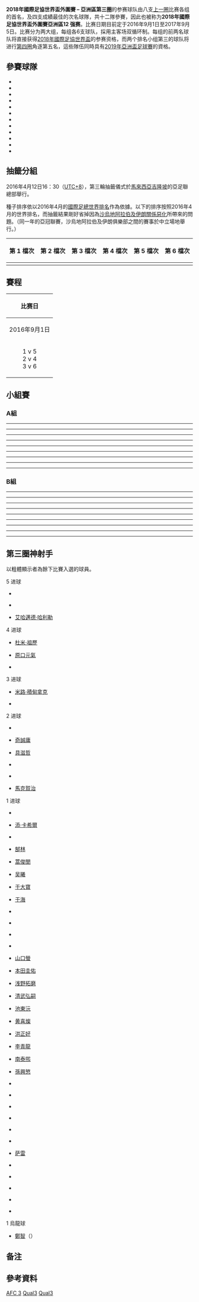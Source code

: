 {{noteTA
|G1=足球
|G2=地名
|1=zh-tw:沙烏地阿拉伯; zh-hk:沙地阿拉伯;
}}

{{Pathnav|2018年世界盃足球賽|2018年世界盃外圍賽|2018年世界盃外圍賽 (亞洲區)|frame=3}}
'''2018年國際足協世界盃外圍賽 – 亞洲區第三圈'''的参赛球队由八支[[2018年國際足協世界盃外圍賽_–_亞洲區第二圈|上一圈]]比赛各组的首名，及四支成績最佳的次名球隊，共十二隊參賽，因此也被称为'''2018年國際足協世界盃外圍賽亞洲區12 强赛'''。比赛日期目前定于2016年9月1日至2017年9月5日。比赛分为两大组，每组各6支球队，採用主客场双循环制。每组的前两名球队将直接获得[[2018年國際足協世界盃|2018年國際足協世界盃]]的参赛资格，而两个排名小组第三的球队将进行[[2018年國際足協世界盃外圍賽_–_亞洲區第四圈|第四圈]]角逐第五名，這些隊伍同時具有[[2019年亞洲盃足球賽|2019年亞洲盃足球賽]]的資格。

== 參賽球隊 ==
{{Div col|3}}
*{{fb|IRN}} 
*{{fb|JPN}} 
*{{fb|KOR}} 
*{{fb|KSA}} 
*{{fb|UAE}} 
*{{fb|AUS}} 
*{{fb|UZB}} 
*{{fb|QAT}} 
*{{fb|IRQ}} 
*{{fb|CHN}}
*{{fb|THA}} 
*{{fb|SYR}}
{{Div col end}}

== 抽籤分組 ==
2016年4月12日16：30（[[UTC+8|UTC+8]]），第三輪抽籤儀式於[[馬來西亞|馬來西亞]][[吉隆坡|吉隆坡]]的亞足聯總部舉行。

種子排序依以2016年4月的[[國際足總世界排名|國際足總世界排名]]作為依據。以下的排序按照2016年4月的世界排名，而抽籤結果剛好省掉因為[[伊朗－沙烏地阿拉伯關係|沙烏地阿拉伯及伊朗關係惡化]]所帶來的問題。（同一年的亞冠聯賽，沙烏地阿拉伯及伊朗俱樂部之間的賽事於中立場地舉行。）

{| class=wikitable
!width=180 colspan=1|第 1 檔次
!width=180 colspan=1|第 2 檔次
!width=180 colspan=1|第 3 檔次
!width=180 colspan=1|第 4 檔次
!width=180 colspan=1|第 5 檔次
!width=180 colspan=1|第 6 檔次
|- valign=top
| {{plainlist |
* {{fb|IRN}} (42)
* {{fb|AUS}} (50)
}}
| {{plainlist |
* {{fb|KOR}} (56)
* {{fb|JPN}} (57)
}}
| {{plainlist |
* {{fb|KSA}} (60)
* {{fb|UZB}} (66)
}}
| {{plainlist |
* {{fb|UAE}} (68)
* {{fb|CHN}} (81)
}}
| {{plainlist |
* {{fb|QAT}} (83)
* {{fb|IRQ}} (105)
}}
| {{plainlist |
* {{fb|SYR}} (110)
* {{fb|THA}} (119)
}}
|}

== 賽程 ==
{| class="wikitable"
!colspan="10"|比赛日
|-
| align="center" bgcolor="#CCCCCC"|2016年9月1日
| align="center" bgcolor="#CCCCCC"|2016年9月6日
| align="center" bgcolor="#CCCCCC"|2016年10月6日
| align="center" bgcolor="#CCCCCC"|2016年10月11日
| align="center" bgcolor="#CCCCCC"|2016年11月15日
| align="center" bgcolor="#CCCCCC"|2017年3月23日
| align="center" bgcolor="#CCCCCC"|2017年3月28日
| align="center" bgcolor="#CCCCCC"|2017年6月13日
| align="center" bgcolor="#CCCCCC"|2017年8月31日
| align="center" bgcolor="#CCCCCC"|2017年9月5日
|-
|align="center" bgcolor="#DFE7FF"|1 v 5<br />2 v 4<br />3 v 6
|align="center"|5 v 3<br />6 v 2<br />4 v 1
|align="center" bgcolor="#DFE7FF"|3 v 1<br />4 v 6<br />2 v 5
|align="center"|5 v 6<br />3 v 4<br />1 v 2
|align="center" bgcolor="#DFE7FF"|4 v 5<br />6 v 1<br />2 v 3
|align="center"|5 v 1<br />4 v 2<br />6 v 3
|align="center" bgcolor="#DFE7FF"|3 v 5<br />2 v 6<br />1 v 4
|align="center"|1 v 3<br />6 v 4<br />5 v 2
|align="center" bgcolor="#DFE7FF"|6 v 5<br />4 v 3<br />2 v 1
|align="center"|5 v 4<br />1 v 6<br />3 v 2
|}

== 小組賽 ==
=== A組 ===
{{2018年國際足協世界盃外圍賽 – 亞洲區第三圈A組|show_matches=yes}}

{{footballbox
|id=South Korea v China PR
|date = 2016年9月1日
|time = 20:00 ([[UTC+9|UTC+9]])
|team1 = {{fb-rt|KOR}}
|score = 3–2
|report = [http://www.fifa.com/worldcup/matches/round=275175/match=300356017/index.html 報告 (FIFA)] <br /> [http://www.the-afc.com/afcasfeeds?fixtureid=10192&stageid=404&tMode=H&view=ajax&show=matchsummary 報告 (AFC)]
|team2 = {{fb|CHN}}
|goals1 = [[郑智|郑智]] {{goal|20|o.g.}} <br /> [[李青龙|李青龙]] {{goal|62}} <br /> [[具滋哲|具滋哲]] {{goal|66}}
|goals2 = [[于海_(足球运动员)|于海]] {{goal|73}} <br /> [[蒿俊闵|蒿俊闵]] {{goal|76}}
| stadium = [[首爾|首爾]]，[[首爾世界盃體育場|首爾世界盃體育場]]
| attendance = 51,238
| referee = [[穆罕默德·阿卜杜拉·哈桑·穆罕默德|阿卜杜拉·哈桑·穆罕默德]]（{{nfa|UAE}}）
}}

{{footballbox
|id=Uzbekistan v Syria
|date = 2016年9月1日
|time = 20:00 ([[UTC+5|UTC+5]])
|team1 = {{fb-rt|UZB}}
|score = 1–0
|report = [http://www.fifa.com/worldcup/matches/round=275175/match=300356022/index.html 報告 (FIFA)] <br /> [http://www.the-afc.com/afcasfeeds?fixtureid=10193&stageid=404&tMode=H&view=ajax&show=matchsummary 報告 (AFC)]
|team2 = {{fb|SYR}}
|goals1 = [[亞歷山大·傑里因科|-{zh-hans:海因里希; zh-hk:傑里因科;}-]] {{goal|74}}
|goals2 = 
| stadium = [[塔什干|塔什干]]，[[本尤德科體育場|本尤德科體育場]]
| attendance = 29,100
| referee = [[佐藤隆治|佐藤隆治]]（{{nfa|JPN}}）
}}

{{footballbox
|id=Iran v Qatar
|date = 2016年9月1日
|time = 21:00 ([[UTC+4:30|UTC+4:30]])
|team1 = {{fb-rt|IRN}}
|score = 2–0
|report = [http://www.fifa.com/worldcup/matches/round=275175/match=300356018/index.html 報告 (FIFA)] <br /> [http://www.the-afc.com/afcasfeeds?fixtureid=10191&stageid=404&tMode=H&view=ajax&show=matchsummary 報告 (AFC)]
|team2 = {{fb|QAT}}
|goals1 = [[瑞薩·古全內賈德|-{zh-hans:古钱内贾德;zh-hk:高贊尼查特;zh-tw:古全內賈德;}-]] {{goal|90+4}} <br /> [[阿里雷扎·賈漢巴赫什|-{zh-hans:贾汉巴赫什; zh-hk:賈漢巴赫什;}-]] {{goal|90+11}}
|goals2 = 
| stadium = [[德黑兰|德黑兰]]，[[阿扎迪体育场|阿扎迪体育场]]
| attendance = 78,000
| referee = [[赫蒂卡姆卡纳姆格·佩雷拉|赫蒂卡姆卡纳姆格·佩雷拉]]（{{nfa|SRI}}）
}}

----
{{footballbox
|id=China PR v Iran
|date = 2016年9月6日
|time = 19:35 ([[UTC+8|UTC+8]])
|team1 = {{fb-rt|CHN}}
|score = 0–0 
|report = [http://www.fifa.com/worldcup/matches/round=275175/match=300356028/index.html#lineups#nosticky 報告 (FIFA)] <br /> [http://www.the-afc.com/afcasfeeds?view=all&id=186&type=Stage#ui-tabs-1 報告 (AFC)]
|team2 = {{fb|IRN}}
|goals1 = 
|goals2 = 
| stadium = [[沈阳|沈阳]]，[[沈阳奥林匹克体育中心体育场|沈阳奥林匹克体育中心体育场]]
| attendance = 35,776
| referee = [[阿扎姆·马哈德迈赫|阿扎姆·马哈德迈赫]]（{{nfa|JOR}}）
}}

{{footballbox
|id=Syria v South Korea
|date = 2016年9月6日
|time = 20:00 ([[UTC+8|UTC+8]])
|team1 = {{fb-rt|SYR}}
|score = 0–0
|report = [http://www.fifa.com/worldcup/matches/round=275175/match=300356014/index.html#nostickyy 報告 (FIFA)] <br /> [http://www.the-afc.com/afcasfeeds?view=all&id=186&type=Stage#ui-tabs-1 報告 (AFC)]
|team2 = {{fb|KOR}}
|goals1 = 
|goals2 = 
| stadium  = [[芙蓉市|芙蓉]]，{{link-en|阿卜杜拉赫曼王子体育场|Tuanku Abdul Rahman Stadium}}（[[马来西亚|马来西亚]]）{{efn|基於安全考量，敘利亞主場的比賽移至中立国舉行。|group="note"|name="SYRIA"}}
| attendance   = 4,350 
| referee      = [[克里斯·比思|克里斯·比思]]（{{nfa|AUS}}）
}}

{{footballbox
|id=Qatar v Uzbekistan
|date = 2016年9月6日
|time = 19:00 ([[UTC+3|UTC+3]])
|team1 = {{fb-rt|QAT}}
|score = 0–1 
|report = [http://www.fifa.com/worldcup/matches/round=275175/match=300356005/index.html#nosticky 報告 (FIFA)] <br /> [http://www.the-afc.com/afcasfeeds?view=all&id=186&type=Stage#ui-tabs-1 報告 (AFC)]
|team2 = {{fb|UZB}}
|goals1 = 
|goals2 = [[伊格尔·克里梅茨|克里梅茨]] {{goal|86}}
| stadium      = [[多哈|多哈]]，[[賈西姆·本·哈馬德體育場|賈西姆·本·哈馬德體育場]]
| attendance   = 7,898
| referee      = {{le|阿里·阿卜杜纳比|Ali Abdulnabi}}（{{nfa|BHR}}）
}}

----
<div id=" v "></div>{{footballbox
|id=South Korea v Qatar
|date = 2016年10月6日
|time = 20:00 ([[UTC+9|UTC+9]])
|team1 = {{fb-rt|KOR}}
|score = 3–2
|report = [http://www.fifa.com/worldcup/matches/round=275175/match=300356027/index.html#nosticky 報告 (FIFA)] <br /> [http://www.the-afc.com/afcasfeeds?view=all&id=186&type=Stage#ui-tabs-1 報告 (AFC)]
|team2 = {{fb|QAT}}
|goals1=[[奇诚庸|奇诚庸]] {{goal|11}} <br /> [[池东沅|池东沅]] {{goal|56}} <br /> [[孙兴慜|孙兴慜]] {{goal|58}}
|goals2={{le|哈桑·阿爾哈伊多斯|Hassan Al-Haidos|哈伊多斯}} {{goal|16|pen.}} <br /> [[塞巴斯蒂安·索里亚|索里亚]] {{goal|45}}
| stadium      = [[水原|水原]]，[[水原世界盃竞技場|水原世界盃竞技場]]
| attendance   = 32,550
| referee      = {{le|莫哈德·阿米鲁尔|Mohd Amirul Izwan Yaacob}} ({{nfa|MAS}})
}}

<div id=" v "></div>{{footballbox
|id=China PR v Syria
|date = 2016年10月6日
|time = 19:35 ([[UTC+8|UTC+8]])
|team1 = {{fb-rt|CHN}}
|score = 0–1
|report = [http://www.fifa.com/worldcup/matches/round=275175/match=300356021/index.html#nosticky 報告 (FIFA)] <br /> [http://www.the-afc.com/afcasfeeds?view=all&id=186&type=Stage#ui-tabs-1 報告 (AFC)]
|team2 = {{fb|SYR}}
|goals1 = 
|goals2={{le|马哈穆德·马瓦斯|Mahmoud Al-Mawas|马瓦斯}} {{goal|54}}
| stadium      = [[西安|西安]]，[[陝西省體育場|陝西省體育場]]<ref>{{Cite web |url=http://sports.enorth.com.cn/system/2016/07/01/031046232.shtml |title=沈阳奥体中心通过亚足联考察 承办国足首个主场 |accessdate=2016-07-01 |archive-date=2016-11-29 |archive-url=https://web.archive.org/web/20161129222315/http://sports.enorth.com.cn/system/2016/07/01/031046232.shtml |dead-url=no }}</ref>
| attendance   = 37,368
| referee     = [[穆哈默德·塔琦|穆哈默德·塔琦]] （{{nfa|Singapore}}）
}}

<div id=" v "></div>{{footballbox
|id=Uzbekistan v Iran
|date = 2016年10月6日
|time = 18:00 ([[UTC+5|UTC+5]])
|team1 = {{fb-rt|UZB}}
|score = 0–1
|report = [http://www.fifa.com/worldcup/matches/round=275175/match=300356006/index.html#nosticky 報告 (FIFA)] <br /> [http://www.the-afc.com/afcasfeeds?view=all&id=186&type=Stage#ui-tabs-1 報告 (AFC)]
|team2 = {{fb|IRN}}
|goals1 = 
|goals2 = {{le|贾拉尔·霍斯尼|Jalal Hosseini|侯赛尼}} {{goal|27}}
| stadium      = [[塔什干|塔什干]]，[[本尤德科體育場|本尤德科體育場]]
|attendance=34,000
|referee=[[本·威廉姆斯|本·威廉姆斯]] ({{nfa|AUS}})
}}
----
<div id=" v "></div>{{footballbox
|id=Uzbekistan v China PR
|date = 2016年10月11日
|time = 18:00 ([[UTC+5|UTC+5]])
|team1 = {{fb-rt|UZB}}
|score = 2–0
|report = [http://www.fifa.com/worldcup/matches/round=275175/match=300356013/index.html#nosticky 報告 (FIFA)] <br /> [http://www.the-afc.com/afcasfeeds?view=all&id=186&type=Stage#ui-tabs-1 報告 (AFC)]
|team2 = {{fb|CHN}}
|goals1 = {{le|马拉特·比克马耶夫|Marat Bikmaev|比克马耶夫}} {{goal|50}} <br /> {{le|奥塔别克·舒库罗夫|Otabek Shukurov|舒库罗夫}} {{goal|85}}
|goals2 = 
| stadium      = [[塔什干|塔什干]]，[[本尤德科體育場|本尤德科體育場]]
| attendance   = 21,503
| referee      = [[赫蒂卡姆卡纳姆格·佩雷拉|赫蒂卡姆卡纳姆格·佩雷拉]]（{{nfa|Sri Lanka}}）
}}

<div id=" v "></div>{{footballbox
|id=Iran v South Korea
|date = 2016年10月11日
|time = 18:15 ([[UTC+3:30|UTC+3:30]])
|team1 = {{fb-rt|IRN}}
|score = 1–0
|report = [http://www.fifa.com/worldcup/matches/round=275175/match=300356000/index.html#lineups#nosticky 報告 (FIFA)] <br /> [http://www.the-afc.com/afcasfeeds?view=all&id=186&type=Stage#ui-tabs-1 報告 (AFC)]
|team2 = {{fb|KOR}}
|goals1 = [[薩達爾·阿茲蒙|阿兹蒙]] {{goal|25}}
|goals2 = 
| stadium      = [[德黑兰|德黑兰]]，[[阿扎迪体育场|阿扎迪体育场]]
| attendance   = 75,800
| referee      = {{le|佐藤隆治|SATO Ryuji}}（{{nfa|JPN}}）
}}

<div id=" v "></div>{{footballbox
|id=Qatar v Syria
|date = 2016年10月11日
|time = 19:00 ([[UTC+3|UTC+3]])
|team1 = {{fb-rt|QAT}}
|score = 1–0
|report = [http://www.fifa.com/worldcup/matches/round=275175/match=300356026/index.html#nosticky 報告 (FIFA)] <br /> [http://www.the-afc.com/afcasfeeds?view=all&id=186&type=Stage#ui-tabs-1 報告 (AFC)]
|team2 = {{fb|SYR}}
|goals1 = {{le|哈桑·阿爾哈伊多斯|Hassan Al-Haidos|哈伊多斯}} {{goal|37|pen.}}
|goals2 = 
| stadium      = [[多哈|多哈]]，[[賈西姆·本·哈馬德體育場|賈西姆·本·哈馬德體育場]]
| attendance   = 9,940
| referee      = [[艾哈迈德·卡夫|艾哈迈德·卡夫]]（{{nfa|OMA}}）
}}
----
<div id=" v "></div>{{footballbox
|id=South Korea v Uzbekistan
|date = 2016年11月15日
|time = 20:00 ([[UTC+9|UTC+9]])
|team1 = {{fb-rt|KOR}}
|score = 2–1
|report = 
|team2 = {{fb|UZB}}
|goals1 = [[南泰煕|南泰煕]] {{goal|67}}<br />[[具滋哲|具滋哲]] {{goal|85}}
|goals2 = {{le|马拉特·比克马耶夫|Marat Bikmaev|比克马耶夫}} {{goal|25}}
| stadium      =  [[首爾|首爾]]，[[首爾世界盃體育場|首爾世界盃體育場]]
| attendance   = 30,526
| referee      = [[法哈德·米尔达西|法哈德·米尔达西]]（{{nfa|KSA}}）
}}

<div id=" v "></div>{{footballbox
|id=China PR v Qatar
|date = 2016年11月15日
|time = 19:35 ([[UTC+8|UTC+8]])
|team1 = {{fb-rt|CHN}}
|score = 0–0
|report = 
|team2 = {{fb|QAT}}
|goals1 = 
|goals2 = 
|stadium = [[昆明|昆明]]，[[昆明拓东体育场|昆明拓东体育场]]
| attendance   = 32,763
| referee      = [[穆罕纳德·卡西姆|穆罕纳德·卡西姆]]（{{nfa|IRQ}}）
}}

<div id=" v "></div>{{footballbox
|id=Syria v Iran
|date = 2016年11月15日
|time = 20:00 ([[UTC+8|UTC+8]])
|team1 = {{fb-rt|SYR}}
|score = 0–0
|report = 
|team2 = {{fb|IRN}}
|goals1 = 
|goals2 = 
| stadium      = [[芙蓉市|芙蓉]]，{{link-en|阿卜杜拉赫曼王子体育场|Tuanku Abdul Rahman Stadium}}（[[马来西亚|马来西亚]]） {{efn|name=SYRIA}}
| attendance   = 4,560
| referee      = {{le|阿里薩巴|Ali Sabah}}（{{nfa|IRQ}}）
}}

----
<div id=" v "></div>{{footballbox
|id=China PR v South Korea
|date = 2017年3月23日
|time = 19:35 ([[UTC+8|UTC+8]])
|team1 = {{fb-rt|CHN}}
|score = 1–0
|report = 
|team2 = {{fb|KOR}}
|goals1 = [[于大宝|于大宝]] {{goal|34}}
|goals2 = 
| stadium      = [[长沙|长沙]]，[[贺龙体育文化中心|贺龙体育文化中心]]
| attendance   = 30,950
| referee      = {{le|彼得·格林 (足球裁判)|Peter Green (referee)|彼得·格林}}（{{nfa|AUS}}）
}}

<div id=" v "></div>{{footballbox
|id=Syria v Uzbekistan
|date = 2017年3月23日
|time = 20:00 ([[UTC+8|UTC+8]])
|team1 = {{fb-rt|SYR}}
|score = 1–0
|report = 
|team2 = {{fb|UZB}}
|goals1 = [[奥马尔·赫里宾|赫里宾]] {{goal|90+1|pen.}}
|goals2 = 
| stadium  = [[马六甲市|马六甲]]，[[汉惹拔体育场|汉惹拔体育场]]（[[马来西亚|马来西亚]]）{{efn|基於安全考量，敘利亞主場的比賽移至中立国舉行。|group="note"|name="SYRIA"}}
| attendance   = 350
| referee      = {{le|穆罕默德·阿卜杜拉|Mohammed Abdulla Hassan Mohamed}}（{{nfa|UAE}}）
}}

<div id=" v "></div>{{footballbox
|id=Qatar v Iran
|date = 2017年3月23日
|time = 19:00 ([[UTC+3|UTC+3]])
|team1 = {{fb-rt|QAT}}
|score = 0–1
|report = 
|team2 = {{fb|IRN}}
|goals1 = 
|goals2 = {{le|梅赫迪·塔雷米|Mehdi Taremi|塔雷米}} {{goal|52}}
| stadium      = [[多哈|多哈]]，[[賈西姆·本·哈馬德體育場|賈西姆·本·哈馬德體育場]]
| attendance   = 10,237
| referee      = [[廖国文|廖国文]]（{{nfa|HKG}}）
}}

----
<div id=" v "></div>{{footballbox
|id=South Korea v Syria
|date = 2017年3月28日
|time = 20:00 ([[UTC+9|UTC+9]])
|team1 = {{fb-rt|KOR}}
|score = 1–0
|report = 
|team2 = {{fb|SYR}}
|goals1 = [[洪正好|洪正好]] {{goal|4}}
|goals2 = 
| stadium      = [[首爾|首爾]]，[[首爾世界盃體育場|首爾世界盃體育場]] 
| attendance   = 30,352
| referee      = [[Adham_Makhadmeh|Adham Makhadmeh]] （{{nfa|JOR}}）
}}

<div id=" v "></div>{{footballbox
|id=Iran v China PR
|date = 2017年3月28日
|time = 16:30 ([[UTC+4:30|UTC+4:30]])
|team1 = {{fb-rt|IRN}}
|score = 1–0
|report = 
|team2 = {{fb|CHN}}
|goals1 = {{le|梅赫迪·塔雷米|Mehdi Taremi|塔雷米}} {{goal|46}}
|goals2 = 
| stadium      = [[德黑兰|德黑兰]]，[[阿扎迪体育场|阿扎迪体育场]]
| attendance   = 78,115
| referee      = [[穆哈默德·塔琦|穆哈默德·塔琦]] （{{nfa|SIN}}）
}}

<div id=" v "></div>{{footballbox
|id=Uzbekistan v Qatar
|date = 2017年3月28日
|time = 18:00 ([[UTC+5|UTC+5]])
|team1 = {{fb-rt|UZB}}
|score = 1–0
|report = 
|team2 = {{fb|QAT}}
|goals1 = [[奥季尔·艾哈迈多夫|艾哈迈多夫]] {{goal|65}}
|goals2 = 
| stadium      = [[塔什干|塔什干]]，[[本尤德科體育場|本尤德科體育場]]
| attendance   = 19,000
| referee      = [[Mohanad_Qasim_Eesee_Sarray|Mohanad Qasim Eesee Sarray]] ({{nfa|IRQ}})
}}

----
<div id=" v "></div>{{footballbox
|id=Iran v Uzbekistan
|date = 2017年6月12日
|time = 21:15 ([[UTC+4:30|UTC+4:30]])
|team1 = {{fb-rt|IRN}}
|score = 2–0
|report = [http://www.fifa.com/worldcup/matches/round=275175/match=300356008/index.html Report (FIFA)]<br />[http://www.the-afc.com/afcasfeeds?fixtureid=10213&stageid=404&tMode=H&view=ajax&show=matchsummary Report (AFC)]
|team2 = {{fb|UZB}}
|goals1 = [[薩達爾·阿茲蒙|阿兹蒙]] {{goal|23}}<br /> {{le|梅赫迪·塔雷米|Mehdi Taremi|塔雷米}} {{goal|88}}
|goals2 = 
| stadium      = [[德黑兰|德黑兰]]，[[阿扎迪体育场|阿扎迪体育场]]
| attendance   = 59,730
| referee      = [[Ahmed_Al-Kaf|Ahmed Al-Kaf]] ({{nfa|OMA}})
}}

<div id=" v "></div>{{footballbox
|id=Syria v China PR
|date = 2017年6月13日
|time = 21:45 ([[UTC+8|UTC+8]])
|team1 = {{fb-rt|SYR}}
|score = 2–2
|report = 
|team2 = {{fb|CHN}}
|goals1 = {{le|马哈穆德·马瓦斯|Mahmoud Al-Mawas|马瓦斯}} {{goal|13|pen.}}<br />[[艾哈迈德·萨利赫|萨利赫]] {{goal|90+3}}
|goals2 = [[郜林|郜林]] {{goal|68|pen.}}<br />[[吴曦|吴曦]] {{goal|75}}
| stadium  = [[马六甲市|马六甲]]，[[汉惹拔体育场|汉惹拔体育场]]（[[马来西亚|马来西亚]]）{{efn|基於安全考量，敘利亞主場的比賽移至中立国舉行。|group="note"|name="SYRIA"}}
| attendance   = 4,737
| referee      = [[Amar_Al-Jeneibi|Amar Al-Jeneibi]] ({{nfa|UAE}})
}}

<div id=" v "></div>{{footballbox
|id=Qatar v South Korea
|date = 2017年6月13日
|time = 22:00 ([[UTC+3|UTC+3]])
|team1 = {{fb-rt|QAT}}
|score = 3–2
|report = 
|team2 = {{fb|KOR}}
|goals1 = {{le|哈桑·阿爾哈伊多斯|Hassan Al-Haidos|哈伊多斯}} {{goal|25||75}}<br/>{{le|阿克拉姆·阿费夫|Akram Afif|阿费夫}} {{goal|51}}
|goals2 = [[奇誠庸|奇誠庸]] {{goal|62}}<br/>[[黄喜燦|黄喜燦]] {{goal|70}}
| stadium      = [[多哈|多哈]]，[[賈西姆·本·哈馬德體育場|賈西姆·本·哈馬德體育場]]
| attendance   = 5,373
| referee      = [[Krishanta_Dilan_Ferrera|Krishanta Dilan Ferrera]] ({{nfa|SRI}})
}}

----
<div id=" v "></div>{{footballbox
|id=China PR v Uzbekistan
|date = 2017年8月31日
|time = 20:00 ([[UTC+8|UTC+8]])
|team1 = {{fb-rt|CHN}}
|score = 1–0
|report = 
|team2 = {{fb|UZB}}
|goals1 = [[郜林|郜林]] {{goal|82|pen.}}
|goals2 = 
| stadium      = [[武汉|武汉]], [[武漢體育中心|武漢體育中心]]
| attendance   = 51,666
| referee      =  [[Krishanta_Dilan_Ferrera|Krishanta Dilan Ferrera]] ({{nfa|SRI}})
}}

<div id=" v "></div>{{footballbox
|id=South Korea v Iran
|date = 2017年8月31日
|time = 21:00 ([[UTC+9|UTC+9]])
|team1 = {{fb-rt|KOR}}
|score = 0–0
|report = 
|team2 = {{fb|IRN}}
|goals1 = 
|goals2 = 
| stadium      = [[首尔|首尔]]，[[首尔世界盃體育場|首尔世界盃體育場]]
| attendance   = 63,124
| referee      = {{le|彼得·格林 (足球裁判)|Peter Green (referee)|彼得·格林}}（{{nfa|AUS}}）
}}

<div id=" v "></div>{{footballbox
|id=Syria v Qatar
|date = 2017年8月31日
|time = 20:00 ([[UTC+8|UTC+8]])
|team1 = {{fb-rt|SYR}}
|score = 3–1
|report = 
|team2 = {{fb|QAT}}
|goals1 =  [[奥马尔·赫里宾|赫里宾]] {{goal|7||54}}<br />{{le|马哈穆德·马瓦斯|Mahmoud Al-Mawas|马瓦斯}} {{goal|90+5}}
|goals2 =  {{le|阿里·阿萨达拉|Ali Assadalla|阿萨达拉}} {{goal|35}}
| stadium  = [[马六甲市|马六甲]]，[[汉惹拔体育场|汉惹拔体育场]]（[[马来西亚|马来西亚]]）{{efn|基於安全考量，敘利亞主場的比賽移至中立国舉行。|group="note"|name="SYRIA"}}
| attendance   = 300
| referee      = Ali  AL QAYSI （{{nfa|IRQ}}）
}}

----
<div id=" v "></div>{{footballbox
|id=Qatar v China PR
|date = 2017年9月5日
|time = 18:00 [[UTC+3|UTC+3]]
|team1 = {{fb-rt|QAT}}
|score = 1–2
|report = 
|team2 = {{fb|CHN}}
|goals1={{le|阿克拉姆·阿费夫|Akram Afif|阿费夫}} {{goal|47}}
|goals2=[[肖智|肖智]] {{goal|74}} <br /> [[武磊|武磊]] {{goal|83}}
|stadium=[[多哈|多哈]]，[[哈利法国际体育场|哈利法国际体育场]]
|attendance=
|referee=[[Ahmed_Al-Kaf|Ahmed Al-Kaf]] （{{nfa|OMA}}）
}}

<div id=" v "></div>{{footballbox
|id=Iran v Syria
|date = 2017年9月5日
|time = 19:30 [[UTC+4:30|UTC+4:30]]
|team1 = {{fb-rt|IRN}}
|score = 2–2
|report = 
|team2 = {{fb|SYR}}
|goals1=[[Sardar_Azmoun|Azmoun]] {{goal|45||64}}
|goals2=*[[Tamer_Haj_Mohamad|Haj Mohamad]] {{goal|13}} 
*[[Omar_Al_Somah|Al Somah]] {{goal|90+3}}
|stadium=[[德黑兰|德黑兰]]，[[阿扎迪体育场|阿扎迪体育场]]
|attendance=
|referee=[[佐藤隆治|佐藤隆治]]（{{nfa|JPN}}）
}}

<div id=" v "></div>{{footballbox
|id=Uzbekistan v South Korea
|date = 2017年9月5日
|time = 20:00 [[UTC+5|UTC+5]]
|team1 = {{fb-rt|UZB}}
|score = 0–0
|report = 
|team2 = {{fb|KOR}}
|goals1 = 
|goals2 = 
| stadium      = [[塔什干|塔什干]]，[[本尤德科體育場|本尤德科體育場]]
| attendance   = 
|referee=[[Muhammad_Taqi_Aljaafari_Bin_Jahari|Muhammad Taqi]] （{{nfa|SIN}}）
}}

=== B組 ===
{{2018年國際足協世界盃外圍賽 – 亞洲區第三圈B組|show_matches=yes}}

{{footballbox
|date = 2016年9月1日
|time = 18:30 ([[UTC+8|UTC+8]])
|team1 = {{fb-rt|AUS}}
|score = 2–0
|report = [http://www.fifa.com/worldcup/matches/round=275175/match=300356053/index.html 報告 (FIFA)] <br /> [http://www.the-afc.com/afcasfeeds?fixtureid=10226&stageid=404&tMode=H&view=ajax&show=matchsummary 報告 (AFC)]
|team2 = {{fb|IRQ}}
|goals1 = {{link-en|马西莫·罗恩戈|Massimo Luongo|-{zh-hans:罗恩戈; zh-hk:盧安高;}-}} {{goal|58}} <br /> [[托米·尤里奇|尤里奇]] {{goal|64}}
|goals2 = 
| stadium      = [[珀斯|珀斯]]，{{le|珀斯椭圆球场|Perth Oval}}
| attendance   = 18,923
| referee      = [[阿里雷扎·法加尼|阿里雷扎·法加尼]]（{{nfa|IRN}}）
}}

{{footballbox
|date = 2016年9月1日
|time = 19:35 ([[UTC+9|UTC+9]])
|team1 = {{fb-rt|JPN}}
|score = 1–2
|report = [http://www.fifa.com/worldcup/matches/round=275175/match=300356052/index.html 報告 (FIFA)] <br /> [http://www.the-afc.com/afcasfeeds?fixtureid=10228&stageid=404&tMode=H&view=ajax&show=matchsummary 報告 (AFC)]
|team2 = {{fb|UAE}}
|goals1 = [[本田圭佑|本田圭佑]] {{goal|11}}
|goals2 = [[艾哈邁德·哈利勒|哈利勒]] {{goal|20||54|pen.}}
| stadium = [[埼玉市|埼玉市]]，[[埼玉2002體育場|埼玉2002體育場]]
| attendance = 58,895
| referee = [[阿卜杜勒拉赫曼·贾西姆|阿卜杜勒拉赫曼·贾西姆]]（{{nfa|QAT}}）
}}

{{footballbox
|date = 2016年9月1日
|time = 20:30 ([[UTC+3|UTC+3]])
|team1 = {{fb-rt|KSA}}
|score = 1–0
|report = [http://www.fifa.com/worldcup/matches/round=275175/match=300356043/index.html 報告 (FIFA)] <br /> [http://www.the-afc.com/afcasfeeds?fixtureid=10229&stageid=404&tMode=H&view=ajax&show=matchsummary 報告 (AFC)]
|team2 = {{fb|THA}}
|goals1 = {{link-en|纳瓦夫·阿比德|Nawaf Al Abed|-{zh-hans:阿比德; zh-hk:阿比德;}-}} {{goal|84|pen.}}
|goals2 = 
| stadium = [[利雅得|利雅得]]，[[法赫德國王國際體育場|法赫德國王國際體育場]]
| attendance = 40,983
| referee = [[傅明|傅明]]（{{nfa|CHN}}）
}}

----
{{footballbox
|date = 2016年9月6日
|time = 19:00 ([[UTC+8|UTC+8]])
|team1 = {{fb-rt|IRQ}}
|score = 1–2
|report = [http://www.fifa.com/worldcup/matches/round=275175/match=300356050/index.html#nosticky 報告 (FIFA)] <br /> [http://www.the-afc.com/afcasfeeds?view=all&id=186&type=Stage#ui-tabs-1 報告 (AFC)]
|team2 = {{fb|KSA}}
|goals1 = {{le|穆哈纳德·阿卜杜拉希姆|Mohanad Aabulraheem|阿卜杜勒-拉希姆}} {{goal|18}}
|goals2 = {{le|纳瓦夫·阿比德|Nawaf Al Abed|-{zh-hans:阿比德; zh-hk:阿比德;}-}} {{goal|81|pen.|88|pen.}}
| stadium = [[吉隆坡|吉隆坡]]，[[武吉加里尔国家体育场|武吉加里尔国家体育场]]（[[马来西亚|马来西亚]]）{{efn|基於安全考量，伊拉克主場的比賽移至[[伊朗|伊朗]]舉行。但由于[[沙特阿拉伯|沙特阿拉伯]]与[[伊朗|伊朗]]关系恶化，因此伊拉克对阵沙特阿拉伯的比赛安排在亚足联总部所在国[[马来西亚|马来西亚]]进行。此外，由于2017年6月[[2017年卡達外交危機|卡塔尔外交危机]]，阿联酋拒绝前往伊朗参赛，因此伊拉克主场对阵阿联酋的比赛改在约旦进行。|group="note"|name="IRQIRN"}}
| attendance = 3,400
| referee  = [[哈米斯·马里|哈米斯·马里]]（{{nfa|QAT}}）
}}

{{footballbox
|date = 2016年9月6日
|time = 19:15 ([[UTC+7|UTC+7]])
|team1 = {{fb-rt|THA}}
|score = 0–2
|report = [http://www.fifa.com/worldcup/matches/round=275175/match=300356040/index.html#nosticky 報告 (FIFA)] <br /> [http://www.the-afc.com/afcasfeeds?view=all&id=186&type=Stage#ui-tabs-1 報告 (AFC)]
|team2 = {{fb|JPN}}
|goals1 = 
|goals2 = [[原口元气|原口元气]] {{goal|17}} <br /> [[浅野拓磨|浅野拓磨]] {{goal|75}}
| stadium      = [[曼谷|曼谷]]，[[拉加曼加拉體育場|拉加曼加拉體育場]]
| attendance   = 44,500
| referee      = [[莫赫森·托尔基|莫赫森·托尔基]]（{{nfa|IRN}}）
}}

{{footballbox
|date = 2016年9月6日
|time = 19:30 ([[UTC+4|UTC+4]])
|team1 = {{fb-rt|UAE}}
|score = 0–1 
|report = [http://www.fifa.com/worldcup/matches/round=275175/match=300356041/index.html#nosticky 報告 (FIFA)] <br /> [http://www.the-afc.com/afcasfeeds?view=all&id=186&type=Stage#ui-tabs-1 報告 (AFC)]
|team2 = {{fb|AUS}}
|goals1 = 
|goals2 = [[蒂姆·卡希尔|卡希尔]] {{goal|75}}
| stadium      = [[阿布扎比|阿布扎比]], [[穆罕默德·本·扎耶德體育場|穆罕默德·本·扎耶德體育場]]
| attendance   = 40,893
| referee      = {{le|穆赫德·阿米尔·伊兹万|Mohd Amirul Izwan Yaacob}}（{{nfa|MAS}}）
}}

----
<div id=" v "></div>{{footballbox
|date = 2016年10月6日
|time = 19:35 ([[UTC+9|UTC+9]])
|team1 = {{fb-rt|JPN}}
|score = 2–1
|report = [http://www.fifa.com/worldcup/matches/round=275175/match=300356037/index.html#nosticky 報告 (FIFA)] <br /> [http://www.the-afc.com/afcasfeeds?view=all&id=186&type=Stage#ui-tabs-1 報告 (AFC)]
|team2 = {{fb|IRQ}}
|goals1= [[原口元气|原口元气]] {{goal|26}}<br />[[山口萤|山口萤]] {{goal|90+5}}
|goals2= {{le|萨阿德·阿卜杜勒阿米尔|Saad Abdul-Amir|阿卜杜勒-阿米尔}} {{goal|60}}
| stadium      = [[埼玉市|埼玉市]]，[[埼玉2002體育場|埼玉2002體育場]]
| attendance   = 57,768
| referee      = [[金东真|金东真]]（{{nfa|KOR}}）
}}

<div id=" v "></div>{{footballbox
|date = 2016年10月6日
|time = 20:00( [[UTC+4|UTC+4]])
|team1 = {{fb-rt|UAE}}
|score = 3–1
|report = [http://www.fifa.com/worldcup/matches/round=275175/match=300356033/index.html#nosticky 報告 (FIFA)] <br /> [http://www.the-afc.com/afcasfeeds?view=all&id=186&type=Stage#ui-tabs-1 報告 (AFC)]
|team2 = {{fb|THA}}
|goals1= [[阿里·马布霍特|马布霍特]] {{goal|14||47}} <br /> [[艾哈迈德·哈利勒|哈利勒]] {{goal|90+3}}
|goals2= {{le|塔納·猜那步特|Tana Chanabut|达那}} {{goal|65}}
| stadium      = [[阿布扎比|阿布扎比]], [[穆罕默德·本·扎耶德體育場|穆罕默德·本·扎耶德體育場]]
| attendance   = 18,242
| referee      = [[廖国文|廖国文]]（{{nfa|HKG}}）
}}

<div id=" v "></div>{{footballbox
|date = 2016年10月6日
|time = 20:45 ([[UTC+3|UTC+3]])
|team1 = {{fb-rt|KSA}}
|score = 2–2
|report = [http://www.fifa.com/worldcup/matches/round=275175/match=300356036/index.html#nosticky 報告 (FIFA)] <br /> [http://www.the-afc.com/afcasfeeds?view=all&id=186&type=Stage#ui-tabs-1 報告 (AFC)]
|team2 = {{fb|AUS}}
|goals1= [[塔希尔·贾西姆|贾西姆]] {{goal|5}} <br /> {{le|纳瑟尔·沙姆拉尼|Nasser Al-Shamrani|沙姆拉尼}} {{goal|79}}
|goals2= [[特倫特·塞恩斯伯里|塞恩斯伯里]] {{goal|45}} <br /> [[杜米·祖历|尤里奇]] {{goal|71}}
|stadium = [[吉达|吉达]]，[[阿卜杜拉国王体育城|阿卜杜拉国王体育城]]
|attendance= 51,616
|referee= [[拉夫山·伊尔马托夫|拉夫山·伊尔马托夫]]（{{nfa|UZB}}）
}}

----
<div id=" v "></div>{{footballbox
|date = 2016年10月11日
|time = 20:00 ([[UTC+11|UTC+11]])
|team1 = {{fb-rt|AUS}}
|score = 1–1 
|report = [http://www.fifa.com/worldcup/matches/round=275175/match=300356009/index.html#nosticky 報告 (FIFA)] <br /> [http://www.the-afc.com/afcasfeeds?view=all&id=186&type=Stage#ui-tabs-1 報告 (AFC)]
|team2 = {{fb|JPN}}
|goals1=[[邁爾·傑德納克|杰德纳克]] {{goal|52|pen.}}
|goals2=[[原口元气|原口元气]] {{goal|5}}
| stadium = [[墨尔本|墨尔本]], {{link-en|Docklands Stadium|Etihad Stadium|墨尔本阿提哈德體育場}} 
| attendance = 48,460
| referee = [[纳瓦夫·舒赫拉拉|纳瓦夫·舒赫拉拉]] ({{nfa|BHR}})
}}

<div id=" v "></div>{{footballbox
|date = 2016年10月11日
|time = 16:00 ([[UTC+3:30|UTC+3:30]])
|team1 = {{fb-rt|IRQ}}
|score = 4–0
|report = [http://www.fifa.com/worldcup/matches/round=275175/match=300356038/index.html#nosticky 報告 (FIFA)] <br /> [http://www.the-afc.com/afcasfeeds?view=all&id=186&type=Stage#ui-tabs-1 報告 (AFC)]
|team2 = {{fb|THA}}
|goals1 = {{le|穆哈纳德·阿卜杜拉希姆|Mohanad Aabulraheem|阿卜杜勒-拉希姆}} {{goal|7||25||87||90+4}}
|goals2 = 
| stadium      = [[德黑蘭|德黑蘭]]，{{link-en|PAS Stadium|Shahid Dastgerdi Stadium|帕斯球場}}（[[伊朗|伊朗]]）{{efn|name=IRQIRN}}
| attendance   = 2,255
| referee      = [[马宁|马宁]] ({{nfa|CHN}})
}}

<div id=" v "></div>{{footballbox
|date = 2016年10月11日
|time = 20:45 ([[UTC+3|UTC+3]])
|team1 = {{fb-rt|KSA}}
|score = 3–0
|report = [http://www.fifa.com/worldcup/matches/round=275175/match=300356023/index.html#nosticky 報告 (FIFA)] <br /> [http://www.the-afc.com/afcasfeeds?view=all&id=186&type=Stage#ui-tabs-1 報告 (AFC)]
|team2 = {{fb|UAE}}
|goals1 = {{le|法赫德·穆瓦拉德|FAHAD AL MUWALLAD|穆瓦拉德}} {{goal|73}} <br /> {{le|艾爾阿比特|NAWAF AL ABID|阿比德}} {{goal|79}} <br /> {{le|艾爾舒尼|YAHIA AL SHEHRI|谢赫里}} {{goal|90+2}}
|goals2 = 
| stadium      = [[吉达|吉达]]，[[阿卜杜拉国王体育城|阿卜杜拉国王体育城]]
| attendance   = 60,102
| referee      = {{le|金宗赫|KIM Jong Hyeok}}（{{nfa|KOR}}）
}}

----
<div id=" v "></div>{{footballbox
|date = 2016年11月15日
|time = 19:35 ([[UTC+9|UTC+9]])
|team1 = {{fb-rt|JPN}}
|score = 2–1
|report = 
|team2 = {{fb|KSA}}
|goals1 = [[清武弘嗣|清武弘嗣]] {{goal|45|pen.}}<br />[[原口元氣|原口元氣]] {{goal|80}}
|goals2 = [[奥马尔·奥斯曼|奥斯曼]] {{goal|90}}
| stadium      = [[埼玉市|埼玉市]]，[[埼玉2002體育場|埼玉2002體育場]]
| attendance   = 58,420
| referee      = [[穆罕默德·塔基·贾法里|穆罕默德·塔基·贾法里]]（{{nfa|SIN}}）
}}

<div id=" v "></div>{{footballbox
|date = 2016年11月15日
|time = 19:00 ([[UTC+7|UTC+7]])
|team1 = {{fb-rt|THA}}
|score = 2–2
|report = 
|team2 = {{fb|AUS}}
|goals1 = [[堤拉辛·當達|迪拉西]] {{goal|20||57|pen.}}
|goals2 = [[Mile_Jedinak|杰迪纳克]] {{goal|9|pen.|||65|pen.}}
| stadium      = [[曼谷|曼谷]]，[[拉加曼加拉體育場|拉加曼加拉體育場]]
| attendance   = 36,534
| referee      = {{le|法哈德·马里|Fahad Al-Marri}}（{{nfa|QAT}}）
}}

<div id=" v "></div>{{footballbox
|date = 2016年11月15日
|time = 19:20 ([[UTC+4|UTC+4]])
|team1 = {{fb-rt|UAE}}
|score = 2–0
|report = 
|team2 = {{fb|IRQ}}
|goals1 = [[Ahmed_Khalil|哈利勒]] {{goal|26}}<br />{{Le|伊斯梅尔·马塔|Ismail Matar|马塔}} {{goal|90+3}}
|goals2 = 
| stadium      = [[阿布扎比|阿布扎比]], [[穆罕默德·本·扎耶德體育場|穆罕默德·本·扎耶德體育場]]
| attendance   = 14,583
| referee      = [[伊尔吉兹·坦塔舍夫|伊尔吉兹·坦塔舍夫]]（{{nfa|UZB}}）
}}

----
<div id=" v "></div>{{footballbox
|date = 2017年3月23日
|time = 16:30 ([[UTC+4:30|UTC+4:30]])
|team1 = {{fb-rt|IRQ}}
|score = 1–1
|report = 
|team2 = {{fb|AUS}}
|goals1= [[Ahmed_Yasin_Ghani|Yasin]] {{goal|76}}
|goals2= [[Mathew_Leckie|Leckie]] {{goal|39}}
| stadium      = [[德黑蘭|德黑蘭]]，{{link-en|PAS Stadium|Shahid Dastgerdi Stadium|帕斯球場}}（[[伊朗|伊朗]]）{{efn|name=IRQIRN}}
| attendance   = 3,270
| referee      = {{le|金宗赫|KIM Jong Hyeok}}（{{nfa|KOR}}）
}}
<div id=" v "></div>{{footballbox
|date = 2017年3月23日
|time = 19:00 ([[UTC+7|UTC+7]])
|team1 = {{fb-rt|THA}}
|score = 0–3
|report = 
|team2 = {{fb|KSA}}
|goals1 = 
|goals2 = [[Mohammad_Al-Sahlawi|Al-Sahlawi]] {{goal|25}}<br />[[Tanaboon_Kesarat|Tanaboon]] {{goal|84|o.g.}}<br />[[Salman_Al-Moasher|Al-Moasher]] {{goal|90+2}}
| stadium      = [[曼谷|曼谷]]，[[拉加曼加拉體育場|拉加曼加拉體育場]]
| attendance   = 41,613
| referee      = [[Ali_Abdulnabi|Ali Abdulnabi]] ({{nfa|BHR}})
}}
<div id=" v "></div>{{footballbox
|date = 2017年3月23日
|time = 19:30 ([[UTC+4|UTC+4]])
|team1 = {{fb-rt|UAE}}
|score = 0–2
|report = 
|team2 = {{fb|JPN}}
|goals1 = 
|goals2 = [[久保裕也_(足球員)|久保裕也]] {{goal|13}}<br />[[今野泰幸|今野泰幸]] {{goal|51}}
| stadium = [[艾因|艾因]]，[[哈扎·本·扎耶德体育场|哈扎·本·扎耶德体育场]]
|attendance = 23,725
|referee = [[拉夫山·伊尔马托夫|拉夫山·伊尔马托夫]] ({{nfa|UZB}})
}}

----
<div id=" v "></div>{{footballbox
|date = 2017年3月28日
|time = 20:00 ([[UTC+11|UTC+11]])
|team1 = {{fb-rt|AUS}}
|score = 2–0
|report = 
|team2 = {{fb|UAE}}
|goals1 = [[杰克遜·歐文|歐文]] {{goal|7}}<br />[[马修·莱基|莱基]] {{goal|78}}
|goals2 = 
| stadium = [[悉尼|悉尼]], [[Sydney_Football_Stadium|悉尼阿利安子體育場]] 
| attendance   = 27,328
| referee      = [[Ahmed_Al-Kaf|Ahmed Al-Kaf]] ({{nfa|OMA}})
}}

<div id=" v "></div>{{footballbox
|date = 2017年3月28日
|time = 19:35 ([[UTC+9|UTC+9]])
|team1 = {{fb-rt|JPN}}
|score = 4–0
|report = 
|team2 = {{fb|THA}}
|goals1 = [[香川真司|香川真司]] {{goal|8}}<br />[[岡崎慎司|岡崎慎司]] {{goal|19}}<br />[[久保裕也|久保裕也]] {{goal|57}}<br />[[吉田麻也|吉田麻也]] {{goal|83}}
|goals2 = 
| stadium      = [[埼玉市|埼玉市]]，[[埼玉2002體育場|埼玉2002體育場]]
| attendance   = 59,003
| referee      = [[金东真|金东真]] ({{nfa|KOR}})
}}

<div id=" v "></div>{{footballbox
|date = 2017年3月28日
|time = 20:30 ([[UTC+3|UTC+3]])
|team1 = {{fb-rt|KSA}}
|score = 1–0
|report = 
|team2 = {{fb|IRQ}}
|goals1 = [[Yahya_Al-Shehri|Al-Shehri]] {{goal|53}}
|goals2 = 
| stadium      = [[吉达|吉达]]，[[阿卜杜拉国王体育城|阿卜杜拉国王体育城]]
| attendance   = 60,153
| referee      = [[瓦伦丁·科瓦伦科|瓦伦丁·科瓦伦科]] ({{nfa|UZB}})
}}
----
<div id=" v "></div>{{footballbox
|date = 2017年6月8日{{efn|因[[澳大利亚国家足球队|澳大利亚]]参加2017年6月份举办的[[2017年国际足联联合会杯|联合会杯足球赛]]，比赛提前至6月8日进行。<ref>{{cite web|url=http://www.fifa.com/worldcup/news/y=2016/m=4/news=australia-and-japan-go-head-to-head-in-asian-draw-2780621.html|title=Australia, Japan to go head-to-head following Asian draw|publisher=FIFA.com|date=12 April 2016|accessdate=2016-04-14|archive-date=2018-04-07|archive-url=https://web.archive.org/web/20180407111509/http://www.fifa.com/worldcup/news/y=2016/m=4/news=australia-and-japan-go-head-to-head-in-asian-draw-2780621.html|dead-url=no}}</ref> |name="AUS v KSA"}}
|time = 19:30 ([[UTC+9:30|UTC+9:30]])
|team1 = {{fb-rt|AUS}}
|score = 3–2
|report = 
|team2 = {{fb|KSA}}
|goals1 = [[杜米·祖历|尤里奇]] {{goal|7||36}}<br />[[湯姆·羅吉奇|罗基奇]] {{goal|64}}
|goals2 = [[Salem_Al-Dawsari|Al-Dawsari]] {{goal|23}}<br />[[穆罕默德·萨赫拉维|萨赫拉维]] {{goal|45+2}}
| stadium = [[阿德莱德|阿德莱德]]，{{le|阿德莱德椭圆球场|Adelaide Oval}}
| attendance   = 29,785
| referee      = [[拉夫山·伊尔马托夫|拉夫山·伊尔马托夫]]（{{nfa|UZB}}）
}}

<div id=" v "></div>{{footballbox
|date = 2017年6月13日
|time = 19:00 ([[UTC+7|UTC+7]])
|team1 = {{fb-rt|THA}}
|score = 1–1
|report = 
|team2 = {{fb|UAE}}
|goals1 = [[Mongkol_Tossakrai|Mongkol]] {{goal|69}}
|goals2 = [[阿里·马卜胡特|马卜胡特]]  {{goal|90+3}}
| stadium      = [[曼谷|曼谷]]，[[拉加曼加拉體育場|拉加曼加拉體育場]]
| attendance   = 24,417
| referee      = [[Muhammad_Taqi_Al_Jafari_bin_Jahari|Muhammad Taqi Al Jafari bin Jahari]] （{{nfa|SIN}}）
}}

<div id=" v "></div>{{footballbox
|date = 2017年6月13日
|time = 16:55 ([[UTC+4:30|UTC+4:30]])
|team1 = {{fb-rt|IRQ}}
|score = 1–1
|report = 
|team2 = {{fb|JPN}}
|goals1 = [[Mahdi_Kamil|Kamil]]  {{goal|73}}
|goals2 = [[大迫勇也|大迫勇也]] {{goal|8}}
| stadium      = [[德黑蘭|德黑蘭]]，{{link-en|PAS Stadium|Shahid Dastgerdi Stadium|帕斯球場}}（[[伊朗|伊朗]]） {{efn|name=IRQIRN}}
| attendance   = 983
| referee      = [[傅明|傅明]] （{{nfa|CHN}}）
}}

----
<div id=" v "></div>{{footballbox
|date = 2017年8月29日
|time = 20:30 [[UTC+4|UTC+4]]
|team1 = {{fb-rt|UAE}}
|score = 2–1
|report = 
|team2 = {{fb|KSA}}
|goals1 = [[ALI_MABKHOUT|MABKHOUT]] {{goal|21}}<br />[[AHMED_KHALIL|KHALIL]] {{goal|60}}
|goals2 = [[NAWAF_AL_ABID|AL ABID]] {{goal|20|[[pen.|pen.]]}}
| stadium = [[艾因|艾因]]，[[哈扎·本·扎耶德体育场|哈扎·本·扎耶德体育场]]
| attendance   = 
| referee      = {{le|金宗赫|KIM Jong Hyeok}} （{{nfa|KOR}}）
}}

<div id=" v "></div>{{footballbox
|date = 2017年8月31日
|time = 19:00 [[UTC+7|UTC+7]] 
|team1 = {{fb-rt|THA}}
|score = 1–2
|report = 
|team2 = {{fb|IRQ}}
|goals1 = [[AHMED_IBRAHIM|AHMED IBRAHIM]] {{goal|63|own goal}}
|goals2 = [[Justin_Meram|Meram]] {{goal|34}}<br />[[SAAD_LUAIBI|SAAD LUAIBI]] {{goal|85|pen.}}
| stadium      = [[曼谷|曼谷]]，[[拉加曼加拉體育場|拉加曼加拉體育場]]
| attendance   = 
| referee      = Nawaf SHUKRALLA 
}}

<div id=" v "></div>{{footballbox
|date = 2017年8月31日
|time = 19:35 [[UTC+9|UTC+9]]
|team1 = {{fb-rt|JPN}}
|score = 2–0
|report = 
|team2 = {{fb|AUS}}
|goals1 = [[浅野拓磨|浅野拓磨]] {{goal|41}}<br />[[井手口陽介|井手口陽介]] {{goal|82}}
|goals2 = 
| stadium      = [[埼玉市|埼玉市]]，[[埼玉2002體育場|埼玉2002體育場]]
| attendance   = 
| referee      =  Alireza FAGHANI （{{nfa|IRN}}）
}}

----
<div id=" v "></div>{{footballbox
|date = 2017年9月5日
|time = 17:00 [[UTC+3|UTC+3]]
|team1 = {{fb-rt|IRQ}}
|score = 1–0
|report = 
|team2 = {{fb|UAE}}
|goals1 = [[Ayman_Hussein|Hussein]] {{goal|29}}
|goals2 = 
| stadium      = [[安曼|安曼]]，{{link-en|Amman International Stadium|安曼國際體育場}}（[[約旦|約旦]]） {{efn|name=IRQIRN}}
| attendance   = 
| referee      = [[Adham_Makhadmeh|Adham Makhadmeh]] （{{nfa|JOR}}）
}}

<div id=" v "></div>{{footballbox
|date = 2017年9月5日
|time = 20:00 [[UTC+10|UTC+10]]
|team1 = {{fb-rt|AUS}}
|score = 2–1
|report = 
|team2 = {{fb|THA}}
|goals1 = 
* [[Massimo_Luongo|Luongo]] {{goal|58}}
* [[Tomi_Juric|Juric]] {{goal|64}}
|goals2 = [[Pokklaw_Anan|Anan]] {{goal|82}}
| stadium      = [[墨爾本|墨爾本]], [[AAMI公園|AAMI公園]]
| attendance   = 
| referee      = [[廖国文|廖国文]] （{{nfa|HKG}}）
}}

<div id=" v "></div>{{footballbox
|date = 2017年9月5日
|time = 20:30 [[UTC+3|UTC+3]]
|team1 = {{fb-rt|KSA}}
|score = 1–0
|report = 
|team2 = {{fb|JPN}}
|goals1 = 
|goals2 = 
| stadium      = [[吉达|吉达]]，[[阿卜杜拉国王体育城|阿卜杜拉国王体育城]]
| attendance   = 
| referee      = [[Valentin_Kovalenko|Valentin Kovalenko]] （{{nfa|UZB}}）
}}

== 第三圈神射手 ==
以粗體顯示者為餘下比賽入選的球員。

;5 进球
{{Div col|3}}
* {{flagicon|IRQ}} {{le|默罕默德·阿卜杜拉希姆|Mohanad Aabulraheem}}
* {{flagicon|KSA}} {{le|艾爾阿比特|NAWAF AL ABID}}
* {{flagicon|UAE}} [[艾哈邁德·哈利勒|艾哈邁德·哈利勒]]
{{Div col end}}

;4 进球
{{Div col|3}}
* {{flagicon|AUS}} [[杜米·祖歷|杜米·祖歷]]
* {{flagicon|JPN}} [[原口元氣|原口元氣]]
* {{flagicon|QAT}} {{le|哈桑-海多斯|Hassan Al-Haydos}}
{{Div col end}}

;3 进球
{{Div col|3}}
* {{flagicon|AUS}} [[米路·積甸拿克|米路·積甸拿克]]
* {{flagicon|IRN}} {{le|梅赫迪·塔雷米|Mehdi Taremi}}
{{Div col end}}

;2 进球
{{Div col|3}}
* {{flagicon|IRN}} {{le|薩達爾·阿茲蒙|Sardar AZMOUN}}
* {{flagicon|KOR}} [[奇誠庸|奇誠庸]]
* {{flagicon|KOR}} [[具滋哲|具滋哲]]
* {{flagicon|SYR}} {{le|馬華斯|Mahmoud Al-Mawas}}
* {{flagicon|THA}} {{le|當達|Thiraseel DANGDA}}
* {{flagicon|UAE}} [[馬克賀治|馬克賀治]]

{{Div col end}}

;1 进球
{{Div col|3}}
* {{flagicon|AUS}} {{le|馬西莫·盧安高|Massimo Luongo}}
* {{flagicon|AUS}} [[添·卡希爾|添·卡希爾]]
* {{flagicon|AUS}} {{le|賽恩斯布里|Trent SAINSBURY}}
* {{flagicon|CHN}} [[郜林|郜林]]
* {{flagicon|CHN}} [[蒿俊閔|蒿俊閔]]
* {{flagicon|CHN}} [[吴曦|吴曦]]
* {{flagicon|CHN}} [[于大寶|于大寶]]
* {{flagicon|CHN}} [[于海_(足球运动员)|于海]]
* {{flagicon|IRN}} {{le|亞汗巴克西|Alireza JAHAN BAKHSH}}
* {{flagicon|IRN}} {{le|侯塞尼|Jalal HOSSEINI}}
* {{flagicon|IRN}} {{le|古全賈內德|Reza GHOOCHANNEJAD}}
* {{flagicon|IRQ}} {{le|薩迪·路伊比|SAAD LUAIBI}}
* {{flagicon|JPN}} [[山口螢|山口螢]]
* {{flagicon|JPN}} [[本田圭佑|本田圭佑]]
* {{flagicon|JPN}} [[浅野拓磨|浅野拓磨]]
* {{flagicon|JPN}} [[清武弘嗣|清武弘嗣]]
* {{flagicon|KOR}} [[池東沅|池東沅]]
* {{flagicon|KOR}} [[黄喜燦|黄喜燦]]
* {{flagicon|KOR}} [[洪正好|洪正好]]
* {{flagicon|KOR}} [[李青龍|李青龍]]
* {{flagicon|KOR}} [[南泰煕|南泰煕]]
* {{flagicon|KOR}} [[孫興慜|孫興慜]]
* {{flagicon|QAT}} {{le|阿克拉姆·阿飞夫|Akram AFIF}}
* {{flagicon|QAT}} {{le|安祖斯·甘達拿|Andres QUINTANA}}
* {{flagicon|KSA}} {{le|法赫德·穆瓦拉德|FAHAD AL MUWALLAD}}
* {{flagicon|KSA}} {{le|沙姆拉尼|NASSIR AL SHAMRANI}}
* {{flagicon|KSA}} {{le|贊斯美|Taisir AL-JASSIM}}
* {{flagicon|KSA}} {{le|艾爾舒尼|YAHIA AL SHEHRI}}
* {{flagicon|SYR}} [[萨雷|萨雷]]
* {{flagicon|THA}} {{le|查拿拔|Tana CHANABUT}}
* {{flagicon|UZB}} {{le|基爾尼克|Alexander GEYNRIKH}}
* {{flagicon|UZB}} {{le|克里美特斯|Egor KRIMETS}}
* {{flagicon|UZB}} {{le|比克莫爾夫|Marat BIKMAEV}}
* {{flagicon|UZB}} {{le|薛古洛夫|Otabek SHUKUROV}}

{{Div col end}}

;1 烏龍球
{{Div col|3}}
* {{flagicon|CHN}} [[鄭智|鄭智]]（{{small|對[[韓國國家足球隊|韓國]]}}）

{{Div col end}}

== 备注 ==
{{notelist}}

== 參考資料 ==
{{reflist}}

{{2018年世界盃資格賽}}

{{DEFAULTSORT:2018 FIFA World Cup qualification - AFC Third Round}}
[[Category:2018年國際足協世界盃外圍賽|AFC 3]]
[[Category:2016年亞洲足球|Qual3]]
[[Category:2017年亞洲足球|Qual3]]